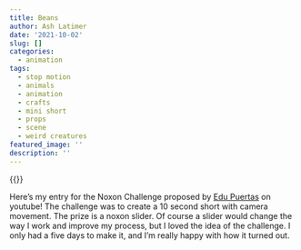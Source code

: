 ```yaml
---
title: Beans
author: Ash Latimer
date: '2021-10-02'
slug: []
categories:
  - animation
tags:
  - stop motion
  - animals
  - animation
  - crafts
  - mini short
  - props
  - scene
  - weird creatures
featured_image: ''
description: ''
---
```


{{<youtube YHgtB_rro-s>}}

Here's my entry for the Noxon Challenge proposed by [Edu Puertas](https://www.youtube.com/c/edupuertasfruns) on youtube! The challenge was to create a 10 second short with camera movement. The prize is a noxon slider. Of course a slider would change the way I work and improve my process, but I loved the idea of the challenge. I only had a five days to make it, and I'm really happy with how it turned out.